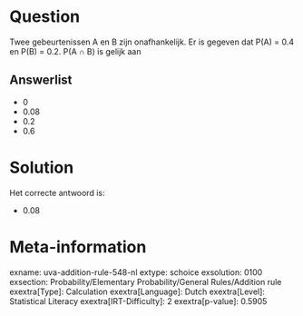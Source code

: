 Question
========

Twee gebeurtenissen A en B zijn onafhankelijk. Er is gegeven dat P(A) =
0.4 en P(B) = 0.2. P(A ∩ B) is gelijk aan


Answerlist
----------

* 0
* 0.08
* 0.2
* 0.6

Solution
========

Het correcte antwoord is: 

* 0.08

Meta-information
================
exname: uva-addition-rule-548-nl
extype: schoice
exsolution: 0100
exsection: Probability/Elementary Probability/General Rules/Addition rule
exextra[Type]: Calculation
exextra[Language]: Dutch
exextra[Level]: Statistical Literacy
exextra[IRT-Difficulty]: 2
exextra[p-value]: 0.5905
